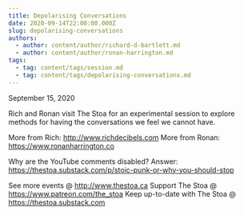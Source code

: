 ```yaml
---
title: Depolarising Conversations
date: 2020-09-14T22:00:00.000Z
slug: depolarising-conversations
authors:
  - author: content/author/richard-d-bartlett.md
  - author: content/author/ronan-harrington.md
tags:
  - tag: content/tags/session.md
  - tag: content/tags/depolarising-conversations.md
---
```


September 15, 2020

Rich and Ronan visit The Stoa for an experimental session to explore methods for having the conversations we feel we cannot have.

More from Rich: http://www.richdecibels.com
More from Ronan: https://www.ronanharrington.co

Why are the YouTube comments disabled? Answer: https://thestoa.substack.com/p/stoic-punk-or-why-you-should-stop

See more events @ http://www.thestoa.ca
Support The Stoa @ https://www.patreon.com/the_stoa
Keep up-to-date with The Stoa @ https://thestoa.substack.com
